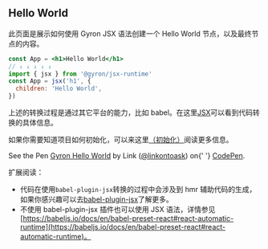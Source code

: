 ## Hello World

此页面是展示如何使用 Gyron JSX 语法创建一个 Hello World 节点，以及最终节点的内容。

```jsx
const App = <h1>Hello World</h1>
// ↓ ↓ ↓ ↓ ↓
import { jsx } from '@gyron/jsx-runtime'
const App = jsx('h1', {
  children: 'Hello World',
})
```

上述的转换过程是通过其它平台的能力，比如 babel。在这里[JSX](/core/jsx/getting-started)可以看到代码转换的具体信息。

如果你需要知道项目如何初始化，可以来这里[（初始化）](/docs/tutorial#创建一个新的%20Gyron%20应用)阅读更多信息。

<div class="max-w-6xl mx-auto mt-32">
  <p
    class="codepen"
    data-preview="true"
    data-height="500"
    data-slug-hash="ExQNxGR"
    data-user="linkontoask"
  >
    <span>
      See the Pen
      <a href="https://codepen.io/linkontoask/pen/ExQNxGR">Gyron Hello World</a>
      by Link (<a href="https://codepen.io/linkontoask">@linkontoask</a>) on{' '}
      <a href="https://codepen.io">CodePen</a>.
    </span>
  </p>
  <script
    async
    src="https://cpwebassets.codepen.io/assets/embed/ei.js"
  ></script>
</div>

扩展阅读：

- 代码在使用`babel-plugin-jsx`转换的过程中会涉及到 hmr 辅助代码的生成，如果你感兴趣可以去[babel-plugin-jsx](/core/jsx/getting-started#babel-plugin-jsx)了解更多。
- 不使用 babel-plugin-jsx 插件也可以使用 JSX 语法，详情参见[https://babeljs.io/docs/en/babel-preset-react#react-automatic-runtime](https://babeljs.io/docs/en/babel-preset-react#react-automatic-runtime)。
